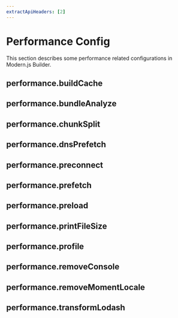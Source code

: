 ```yaml
---
extractApiHeaders: [2]
---
```


# Performance Config


<BuilderRebrandTip />

This section describes some performance related configurations in Modern.js Builder.

## performance.buildCache


<BuildCache />

## performance.bundleAnalyze


<BundleAnalyze />

## performance.chunkSplit


<ChunkSplit />

## performance.dnsPrefetch


<DnsPrefetch />

## performance.preconnect


<Preconnect />

## performance.prefetch


<Prefetch />

## performance.preload


<Preload />

## performance.printFileSize


<PrintFileSize />

## performance.profile


<Profile />

## performance.removeConsole


<RemoveConsole />

## performance.removeMomentLocale


<RemoveMomentLocale />

## performance.transformLodash


<TransformLodash />
